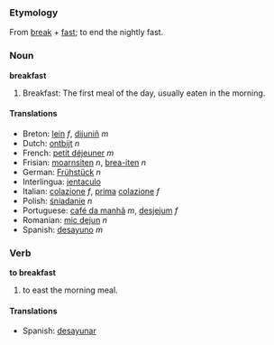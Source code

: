 ===Etymology===
From [[break]] + [[fast]]; to end the nightly fast.

===Noun===
'''breakfast'''

#Breakfast: The first meal of the day, usually eaten in the morning.

====Translations====
*Breton: [[lein]] ''f'', [[dijuniñ]] ''m''
*Dutch: [[ontbijt]] ''n''
*French: [[petit déjeuner]] ''m''
*Frisian: [[moarnsiten]] ''n'', [[brea-iten]] ''n''
*German: [[Frühstück]] ''n''
*Interlingua: [[jentaculo]]
*Italian: [[colazione]] ''f'', [[prima]] [[colazione]] ''f''
*Polish: [[śniadanie]] ''n''
*Portuguese: [[café da manhã]] ''m'', [[desjejum]] ''f''
*Romanian: [[mic dejun]] ''n''
*Spanish: [[desayuno]] ''m''

===Verb===
'''to breakfast'''

# to east the morning meal.

====Translations====
*Spanish: [[desayunar]]